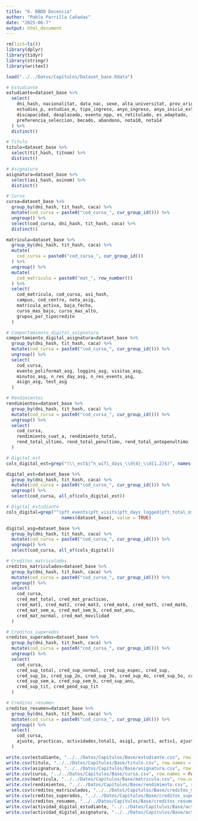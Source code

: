 ```yaml
---
title: "6. BBDD Docencia"
author: "Pablo Parrilla Cañadas"
date: "2025-06-7"
output: html_document
---
```



```r
rm(list=ls())
library(dplyr)
library(tidyr)
library(stringr)
library(writexl)

load("../../Datos/Capítulos/Dataset_base.Rdata")

```


```r
# Estudiante
estudiante=dataset_base %>%
  select(
    dni_hash, nacionalitat, data_nac, sexe, alta_universitat, prov_origen,
    estudios_p, estudios_m, tipo_ingreso, anyo_ingreso, anyo_inicio_estudios,
    discapacidad, desplazado, exento_npp, es_retitulado, es_adaptado,
    preferencia_seleccion, becado, abandono, nota10, nota14
  ) %>%
  distinct()

```

```r
# Titulo
titulo=dataset_base %>%
  select(tit_hash, titnom) %>%
  distinct()

```

```r
# Asignatura
asignatura=dataset_base %>%
  select(asi_hash, asinom) %>%
  distinct()

```

```r
# Cursa
cursa=dataset_base %>%
  group_by(dni_hash, tit_hash, caca) %>%
  mutate(cod_cursa = paste0("cod_cursa_", cur_group_id())) %>%
  ungroup() %>%
  select(cod_cursa, dni_hash, tit_hash, caca) %>%
  distinct()

```


```r
matricula=dataset_base %>%
  group_by(dni_hash, tit_hash, caca) %>%
  mutate(
    cod_cursa = paste0("cod_cursa_", cur_group_id())
  ) %>%
  ungroup() %>%
  mutate(
    cod_matricula = paste0("mat_", row_number())
  ) %>%
  select(
    cod_matricula, cod_cursa, asi_hash,
    campus, cod_centro, nota_asig,
    matricula_activa, baja_fecha,
    curso_mas_bajo, curso_mas_alto,
    grupos_por_tipocredito
  )

```


```r
# Comportamiento_digital_asignatura
comportamiento_digital_asignatura=dataset_base %>%
  group_by(dni_hash, tit_hash, caca) %>%
  mutate(cod_cursa = paste0("cod_cursa_", cur_group_id())) %>%
  ungroup() %>%
  select(
    cod_cursa,
    evento_poliformat_asg, loggins_asg, visitas_asg,
    minutos_asg, n_res_day_asg, n_res_events_asg,
    asign_asg, test_asg
  )

```


```r
# Rendimientos
rendimientos=dataset_base %>%
  group_by(dni_hash, tit_hash, caca) %>%
  mutate(cod_cursa = paste0("cod_cursa_", cur_group_id())) %>%
  ungroup() %>%
  select(
    cod_cursa,
    rendimiento_cuat_a, rendimiento_total,
    rend_total_ultimo, rend_total_penultimo, rend_total_antepenultimo
  )

```

```r
# Digital_est
cols_digital_est=grep("(\\_est$|^n_wifi_days_\\d{4}_\\d{1,2}$)", names(dataset_base), value = TRUE)

digital_est=dataset_base %>%
  group_by(dni_hash, tit_hash, caca) %>%
  mutate(cod_cursa = paste0("cod_cursa_", cur_group_id())) %>%
  ungroup() %>%
  select(cod_cursa, all_of(cols_digital_est))

```

```r
# Digital_estudiante
cols_digital=grep("^(pft_events|pft_visits|pft_days_logged|pft_total_minutes|n_resource_days|resource_events|pft_assignment_submissions|pft_test_submissions)_\\d{4}_\\d{1,2}",
                     names(dataset_base), value = TRUE)

digital_asg=dataset_base %>%
  group_by(dni_hash, tit_hash, caca) %>%
  mutate(cod_cursa = paste0("cod_cursa_", cur_group_id())) %>%
  ungroup() %>%
  select(cod_cursa, all_of(cols_digital))

```


```r
# Creditos_matriculados
creditos_matriculados=dataset_base %>%
  group_by(dni_hash, tit_hash, caca) %>%
  mutate(cod_cursa = paste0("cod_cursa_", cur_group_id())) %>%
  ungroup() %>%
  select(
    cod_cursa,
    cred_mat_total, cred_mat_practicas,
    cred_mat1, cred_mat2, cred_mat3, cred_mat4, cred_mat5, cred_mat6,
    cred_mat_sem_a, cred_mat_sem_b, cred_mat_anu,
    cred_mat_normal, cred_mat_movilidad
  )

```

```r
# Creditos_superados
creditos_superados=dataset_base %>%
  group_by(dni_hash, tit_hash, caca) %>%
  mutate(cod_cursa = paste0("cod_cursa_", cur_group_id())) %>%
  ungroup() %>%
  select(
    cod_cursa,
    cred_sup_total, cred_sup_normal, cred_sup_espec, cred_sup,
    cred_sup_1o, cred_sup_2o, cred_sup_3o, cred_sup_4o, cred_sup_5o, cred_sup_6o,
    cred_sup_sem_a, cred_sup_sem_b, cred_sup_anu,
    cred_sup_tit, cred_pend_sup_tit
  )

```


```r
# Creditos_resumen
creditos_resumen=dataset_base %>%
  group_by(dni_hash, tit_hash, caca) %>%
  mutate(cod_cursa = paste0("cod_cursa_", cur_group_id())) %>%
  ungroup() %>%
  select(
    cod_cursa,
    ajuste, practicas, actividades,total1, asig1, pract1, activ1, ajuste1
  )

```



```r
write.csv(estudiante, "../../Datos/Capítulos/Base/estudiante.csv", row.names = FALSE)
write.csv(titulo, "../../Datos/Capítulos/Base/titulo.csv", row.names = FALSE)
write.csv(asignatura, "../../Datos/Capítulos/Base/asignatura.csv", row.names = FALSE)
write.csv(cursa, "../../Datos/Capítulos/Base/cursa.csv", row.names = FALSE)
write.csv(matricula, "../../Datos/Capítulos/Base/matricula.csv", row.names = FALSE)
write.csv(rendimientos, "../../Datos/Capítulos/Base/rendimiento.csv", row.names = FALSE)
write.csv(creditos_matriculados, "../../Datos/Capítulos/Base/creditos_matriculados.csv", row.names = FALSE)
write.csv(creditos_superados, "../../Datos/Capítulos/Base/creditos_superados.csv", row.names = FALSE)
write.csv(creditos_resumen, "../../Datos/Capítulos/Base/creditos_resumen.csv", row.names = FALSE)
write.csv(actividad_digital_estudiante, "../../Datos/Capítulos/Base/actividad_digital_estudiante.csv", row.names = FALSE)
write.csv(actividad_digital_asignatura, "../../Datos/Capítulos/Base/actividad_digital_asignatura.csv", row.names = FALSE)

```

